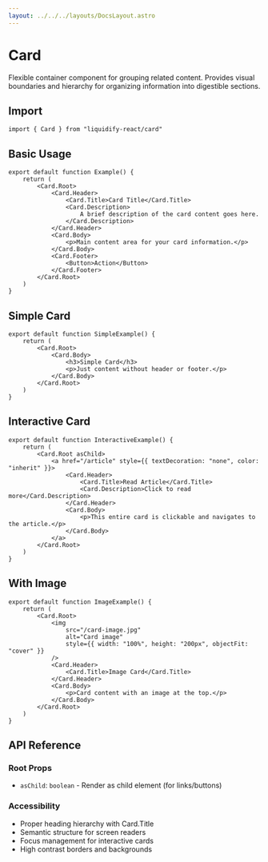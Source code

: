 ```yaml
---
layout: ../../../layouts/DocsLayout.astro
---
```


# Card

Flexible container component for grouping related content. Provides visual boundaries and hierarchy for organizing information into digestible sections.

## Import

```tsx
import { Card } from "liquidify-react/card"
```

## Basic Usage

```tsx
export default function Example() {
	return (
		<Card.Root>
			<Card.Header>
				<Card.Title>Card Title</Card.Title>
				<Card.Description>
					A brief description of the card content goes here.
				</Card.Description>
			</Card.Header>
			<Card.Body>
				<p>Main content area for your card information.</p>
			</Card.Body>
			<Card.Footer>
				<Button>Action</Button>
			</Card.Footer>
		</Card.Root>
	)
}
```

## Simple Card

```tsx
export default function SimpleExample() {
	return (
		<Card.Root>
			<Card.Body>
				<h3>Simple Card</h3>
				<p>Just content without header or footer.</p>
			</Card.Body>
		</Card.Root>
	)
}
```

## Interactive Card

```tsx
export default function InteractiveExample() {
	return (
		<Card.Root asChild>
			<a href="/article" style={{ textDecoration: "none", color: "inherit" }}>
				<Card.Header>
					<Card.Title>Read Article</Card.Title>
					<Card.Description>Click to read more</Card.Description>
				</Card.Header>
				<Card.Body>
					<p>This entire card is clickable and navigates to the article.</p>
				</Card.Body>
			</a>
		</Card.Root>
	)
}
```

## With Image

```tsx
export default function ImageExample() {
	return (
		<Card.Root>
			<img 
				src="/card-image.jpg" 
				alt="Card image"
				style={{ width: "100%", height: "200px", objectFit: "cover" }}
			/>
			<Card.Header>
				<Card.Title>Image Card</Card.Title>
			</Card.Header>
			<Card.Body>
				<p>Card content with an image at the top.</p>
			</Card.Body>
		</Card.Root>
	)
}
```

## API Reference

### Root Props
- `asChild`: `boolean` - Render as child element (for links/buttons)

### Accessibility
- Proper heading hierarchy with Card.Title
- Semantic structure for screen readers
- Focus management for interactive cards
- High contrast borders and backgrounds

